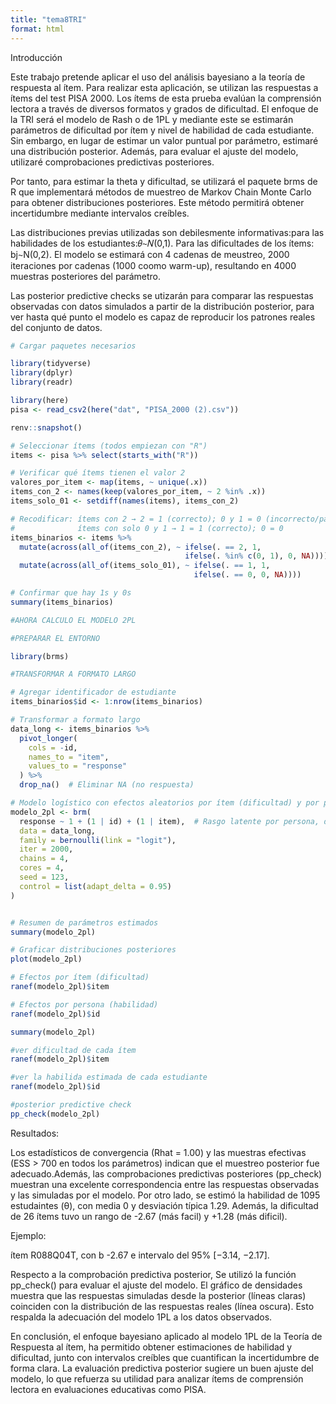 ```yaml
---
title: "tema8TRI"
format: html
---
```


Introducción

Este trabajo pretende aplicar el uso del análisis bayesiano a la teoría de respuesta al ítem. Para realizar esta aplicación, se utilizan las respuestas a ítems del test PISA 2000. Los ítems de esta prueba evalúan la comprensión lectora a través de diversos formatos y grados de dificultad. El enfoque de la TRI será el modelo de Rash o de 1PL y mediante este se estimarán parámetros de dificultad por ítem y nivel de habilidad de cada estudiante. Sin embargo, en lugar de estimar un valor puntual por parámetro, estimaré una distribución posterior. Además, para evaluar el ajuste del modelo, utilizaré comprobaciones predictivas posteriores. 

Por tanto, para estimar la theta y dificultad, se utilizará el paquete brms de R que implementará métodos de muestreo de Markov Chain Monte Carlo para obtener distribuciones posteriores. Este método permitirá obtener incertidumbre mediante intervalos creíbles. 

Las distribuciones previas utilizadas son debilesmente informativas:para las habilidades de los estudiantes:𝜃∼𝑁(0,1). Para las dificultades de los ítems: bj∼N(0,2). El modelo se estimará con 4 cadenas de meustreo, 2000 iteraciones por cadenas (1000 coomo warm-up), resultando en 4000 muestras posteriores del parámetro.

Las posterior predictive checks se utizarán para comparar las respuestas observadas con datos simulados a partir de la distribución posterior, para ver hasta qué punto el modelo es capaz de reproducir los patrones reales del conjunto de datos. 


```r

# Cargar paquetes necesarios

library(tidyverse)
library(dplyr)
library(readr)

library(here)
pisa <- read_csv2(here("dat", "PISA_2000 (2).csv"))

renv::snapshot()

# Seleccionar ítems (todos empiezan con "R")
items <- pisa %>% select(starts_with("R"))

# Verificar qué ítems tienen el valor 2
valores_por_item <- map(items, ~ unique(.x))
items_con_2 <- names(keep(valores_por_item, ~ 2 %in% .x))
items_solo_01 <- setdiff(names(items), items_con_2)

# Recodificar: ítems con 2 → 2 = 1 (correcto); 0 y 1 = 0 (incorrecto/parcial)
#              ítems con solo 0 y 1 → 1 = 1 (correcto); 0 = 0
items_binarios <- items %>%
  mutate(across(all_of(items_con_2), ~ ifelse(. == 2, 1,
                                       ifelse(. %in% c(0, 1), 0, NA)))) %>%
  mutate(across(all_of(items_solo_01), ~ ifelse(. == 1, 1,
                                         ifelse(. == 0, 0, NA))))

# Confirmar que hay 1s y 0s
summary(items_binarios)

#AHORA CALCULO EL MODELO 2PL

#PREPARAR EL ENTORNO

library(brms)

#TRANSFORMAR A FORMATO LARGO

# Agregar identificador de estudiante
items_binarios$id <- 1:nrow(items_binarios)

# Transformar a formato largo
data_long <- items_binarios %>%
  pivot_longer(
    cols = -id,
    names_to = "item",
    values_to = "response"
  ) %>%
  drop_na()  # Eliminar NA (no respuesta)

# Modelo logístico con efectos aleatorios por ítem (dificultad) y por persona (habilidad)
modelo_2pl <- brm(
  response ~ 1 + (1 | id) + (1 | item),  # Rasgo latente por persona, dificultad por ítem
  data = data_long,
  family = bernoulli(link = "logit"),
  iter = 2000,
  chains = 4,
  cores = 4,
  seed = 123,
  control = list(adapt_delta = 0.95)
)


# Resumen de parámetros estimados
summary(modelo_2pl)

# Graficar distribuciones posteriores
plot(modelo_2pl)

# Efectos por ítem (dificultad)
ranef(modelo_2pl)$item

# Efectos por persona (habilidad)
ranef(modelo_2pl)$id

summary(modelo_2pl)


```

```r
#ver dificultad de cada ítem
ranef(modelo_2pl)$item

#ver la habilida estimada de cada estudiante 
ranef(modelo_2pl)$id

```

```r
#posterior predictive check
pp_check(modelo_2pl)

```

Resultados:

Los estadísticos de convergencia (Rhat = 1.00) y las muestras efectivas (ESS > 700 en todos los parámetros) indican que el muestreo posterior fue adecuado.Además, las comprobaciones predictivas posteriores (pp_check) muestran una excelente correspondencia entre las respuestas observadas y las simuladas por el modelo. Por otro lado, se estimó la habilidad de 1095 estudaintes (θ), con media 0 y desviación típica 1.29. Además, la dificultad de 26 ítems tuvo un rango de -2.67 (más facil) y +1.28 (más dificil). 

Ejemplo: 

ítem R088Q04T, con b -2.67 e intervalo del 95% 	[−3.14, −2.17].

Respecto a la comprobación predictiva posterior, Se utilizó la función pp_check() para evaluar el ajuste del modelo. El gráfico de densidades muestra que las respuestas simuladas desde la posterior (líneas claras) coinciden con la distribución de las respuestas reales (línea oscura). Esto respalda la adecuación del modelo 1PL a los datos observados.

En conclusión, el enfoque bayesiano aplicado al modelo 1PL de la Teoría de Respuesta al ítem, ha permitido obtener estimaciones de habilidad y dificultad, junto con intervalos creíbles que cuantifican la incertidumbre de forma clara. La evaluación predictiva posterior sugiere un buen ajuste del modelo, lo que refuerza su utilidad para analizar ítems de comprensión lectora en evaluaciones educativas como PISA.


